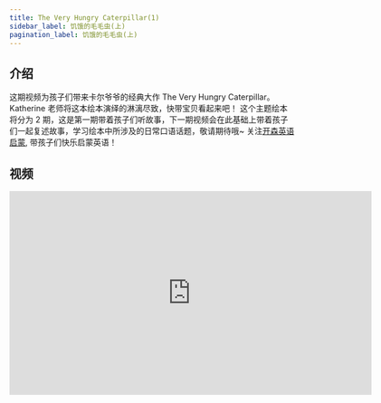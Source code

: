 ```yaml
---
title: The Very Hungry Caterpillar(1)
sidebar_label: 饥饿的毛毛虫(上)
pagination_label: 饥饿的毛毛虫(上)
---
```


## 介绍

这期视频为孩子们带来卡尔爷爷的经典大作 The Very Hungry Caterpillar。
Katherine 老师将这本绘本演绎的淋漓尽致，快带宝贝看起来吧！
这个主题绘本将分为 2 期，这是第一期带着孩子们听故事，下一期视频会在此基础上带着孩子们一起复述故事，学习绘本中所涉及的日常口语话题，敬请期待哦~
关注[开森英语启蒙](https://space.bilibili.com/20797715), 带孩子们快乐启蒙英语！

## 视频

<iframe
  src="https://player.bilibili.com/player.html?bvid=BV1Ts4y1r7rQ&cid=1&page=1"
  scrolling="no"
  border="0"
  frameborder="no"
  framespacing="0"
  allowfullscreen="true"
  width="640"
  height="360"
></iframe>
